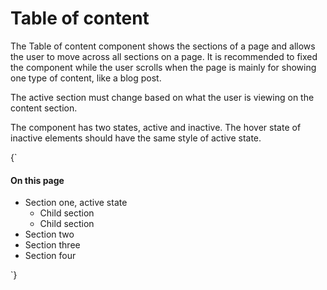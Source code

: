 
<Meta title="Navigation/Table of Contents" />

# Table of content

The Table of content component shows the sections of a page and allows the user to move across all sections on a page. It is recommended to fixed the component while the user scrolls when the page is mainly for showing one type of content, like a blog post.

The active section must change based on what the user is viewing on the content section.

The component has two states, active and inactive. The hover state of inactive elements should have the same style of active state.

<Preview>
  <Story name="Default" parameters={{
    design: figmaConfig('6990%3A82')
  }}>{`
    <style>
      .toc-container {
        max-width: 276px;
      }
    </style>
    <div class="toc-container">
      <h4 class="b-header">On this page</h4>
      <aside class="menu table-of-contents">
        <ul class="menu-list">
          <li>
            <a class="is-active link">Section one, active state</a>
            <ul>
              <li><a class="link"><i class="icon circle-filled"></i>Child section</a></li>
              <li><a class="link"><i class="icon circle-filled"></i>Child section</a></li>
            </ul>
          </li>
          <li><a class="link">Section two</a></li>
          <li><a class="link">Section three</a></li>
          <li><a class="link">Section four</a></li>
        </ul>
      </aside>
    </div>
  `}</Story>
</Preview>
